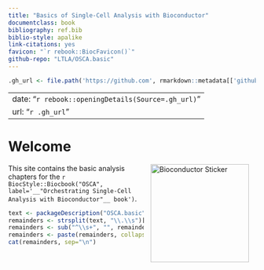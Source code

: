 ```yaml
--- 
title: "Basics of Single-Cell Analysis with Bioconductor"
documentclass: book
bibliography: ref.bib
biblio-style: apalike
link-citations: yes
favicon: "`r rebook::BiocFavicon()`"
github-repo: "LTLA/OSCA.basic"
---
```


```r
.gh_url <- file.path('https://github.com', rmarkdown::metadata[['github-repo']])
```

---
date: "`r rebook::openingDetails(Source=.gh_url)`"
url: "`r .gh_url`"
---

# Welcome {-}

<a href="https://bioconductor.org"><img src="`r rebook::BiocSticker('animated')`" width="200" alt="Bioconductor Sticker" align="right" style="margin: 0 1em 0 1em" /></a> 

This site contains the basic analysis chapters for the `r BiocStyle::Biocbook("OSCA", label='__"Orchestrating Single-Cell Analysis with Bioconductor"__ book')`.
```r
text <- packageDescription("OSCA.basic")$Description
remainders <- strsplit(text, "\\.\\s")[[1]][-1]
remainders <- sub("^\\s+", "", remainders)
remainders <- paste(remainders, collapse=". ")
cat(remainders, sep="\n")
```
